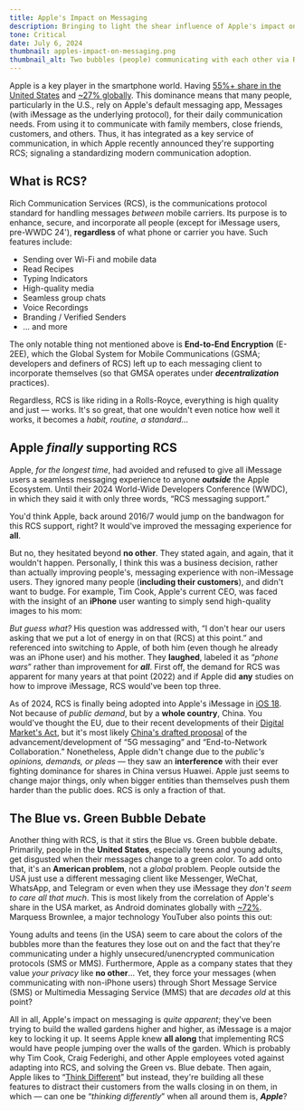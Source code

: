 ```yaml
---
title: Apple's Impact on Messaging
description: Bringing to light the shear influence of Apple's impact on instant messaging and building their walled garden.
tone: Critical
date: July 6, 2024
thumbnail: apples-impact-on-messaging.png
thumbnail_alt: Two bubbles (people) communicating with each other via RCS.
---
```



Apple is a key player in the smartphone world. Having [55%+ share in the United States](https://gs.statcounter.com/os-market-share/mobile/united-states-of-america/#yearly-2009-2023) and [~27% globally](https://gs.statcounter.com/os-market-share/mobile/worldwide#yearly-2009-2023). This dominance means that many people, particularly in the U.S., rely on Apple's default messaging app, Messages (with iMessage as the underlying protocol), for their daily communication needs. From using it to communicate with family members, close friends, customers, and others. Thus, it has integrated as a key service of communication, in which Apple recently announced they're supporting RCS; signaling a standardizing modern communication adoption.

## What is RCS?
Rich Communication Services (RCS), is the communications protocol standard for handling messages *between* mobile carriers. Its purpose is to enhance, secure, and incorporate all people (except for iMessage users, pre-WWDC 24'), **regardless** of what phone or carrier you have. Such features include:

- Sending over Wi-Fi and mobile data
- Read Recipes
- Typing Indicators
- High-quality media
- Seamless group chats
- Voice Recordings
- Branding / Verified Senders
- … and more

The only notable thing not mentioned above is **End-to-End Encryption** (E-2EE), which the Global System for Mobile Communications (GSMA; developers and definers of RCS) left up to each messaging client to incorporate themselves (so that GMSA operates under ***decentralization*** practices). 

Regardless, RCS is like riding in a Rolls-Royce, everything is high quality and just — works. It's so great, that one wouldn't even notice how well it works, it becomes a *habit, routine, a standard…*

## Apple *finally* supporting RCS
Apple, *for the longest time*, had avoided and refused to give all iMessage users a seamless messaging experience to anyone ***outside*** the Apple Ecosystem. Until their 2024 World-Wide Developers Conference (WWDC), in which they said it with only three words, “RCS messaging support.”

<Embed>
	<YouTube 
		id="RXeOiIDNNek" 
		title="Apple: WWDC 2024 — iOS Recap" 
		params="start=1818&end=1824&cc_load_policy=1" 
		posterQuality="max"
	/>
</Embed>

You'd think Apple, back around 2016/7 would jump on the bandwagon for this RCS support, right? It would've improved the messaging experience for **all**. 

But no, they hesitated beyond **no other**. They stated again, and again, that it wouldn't happen. Personally, I think this was a business decision, rather than actually improving people's, messaging experience with non-iMessage users. They ignored many people (__including their customers__), and didn't want to budge. For example, Tim Cook, Apple's current CEO, was faced with the insight of an **iPhone** user wanting to simply send high-quality images to his mom: 

<Embed>
	<YouTube 
		id="sdvzYtgmIjs" 
		title="Code 2022: Tim Cook's Thoughts on RCS" 
		params="start=3615&end=3710&cc_load_policy=1" 
		poster={import.meta.env.SITE + "/youtube/rcs_interview.png"}
		posterQuality="max"
	/>
</Embed>

*But guess what?* His question was addressed with, “I don't hear our users asking that we put a lot of energy in on that (RCS) at this point.” and referenced into switching to Apple, of both him (even though he already was an iPhone user) and his mother. They **laughed**, labeled it as “*phone wars*” rather than improvement for ***all***. First off, the demand for RCS was apparent for many years at that point (2022) and if Apple did **any** studies on how to improve iMessage, RCS would've been top three. 

As of 2024, RCS is finally being adopted into Apple's iMessage in [iOS 18](https://www.apple.com/ios/ios-18-preview/). Not because of *public demand*, but by a **whole country**, China. You would've thought the EU, due to their recent developments of their [Digital Market's Act](https://commission.europa.eu/strategy-and-policy/priorities-2019-2024/europe-fit-digital-age/digital-markets-act-ensuring-fair-and-open-digital-markets_en), but it's most likely [China's drafted proposal](https://www.miit.gov.cn/gzcy/yjzj/art/2023/art_2d5a7969581b4b12a78cd2c455649a8c.html) of the advancement/development of “5G messaging” and “End-to-Network Collaboration.” Nonetheless, Apple didn't change due to the *public's opinions, demands, or pleas* — they saw an **interference** with their ever fighting dominance for shares in China versus Huawei. Apple just seems to change major things, only when bigger entities than themselves push them harder than the public does. RCS is only a fraction of that.

## The Blue vs. Green Bubble Debate

Another thing with RCS, is that it stirs the Blue vs. Green bubble debate. Primarily, people in the **United States**, especially teens and young adults, get disgusted when their messages change to a green color. To add onto that, it's an **American problem**, not a *global* problem. People outside the USA just use a different messaging client like Messenger, WeChat, WhatsApp, and Telegram or even when they use iMessage they *don't seem to care all that much*. This is most likely from the correlation of Apple's share in the USA market, as Android dominates globally with [~72%](https://gs.statcounter.com/os-market-share/mobile/worldwide#yearly-2009-2023). Marquess Brownlee, a major technology YouTuber also points this out:

<Embed>
	<YouTube 
		id="BuaKzm7Kq9Q" 
		title="Marques Brownlee: Global Prespectives of Blue vs. Green Bubble Debate" 
		params="start=10&end=28&cc_load_policy=1" 
		posterQuality="max"
	/>
</Embed>

Young adults and teens (in the USA) seem to care about the colors of the bubbles more than the features they lose out on and the fact that they're communicating under a highly unsecured/unencrypted communication protocols (SMS or MMS). Furthermore, Apple as a company states that they value *your privacy* like **no other**… Yet, they force your messages (when communicating with non-iPhone users) through Short Message Service (SMS) or Multimedia Messaging Service (MMS) that are *decades old* at this point?

All in all, Apple's impact on messaging is *quite apparent*; they've been trying to build the walled gardens higher and higher, as iMessage is a major key to locking it up. It seems Apple knew **all along** that implementing RCS would have people jumping over the walls of the garden. Which is probably why Tim Cook, Craig Federighi, and other Apple employees voted against adapting into RCS, and solving the Green vs. Blue debate. Then again, Apple likes to “[Think Different](https://www.youtube.com/watch?v=cpzvwkR1RYU)”  but instead, they're building all these features to distract their customers from the walls closing in on them, in which — can one be “*thinking differently*” when all around them is, ***Apple***?